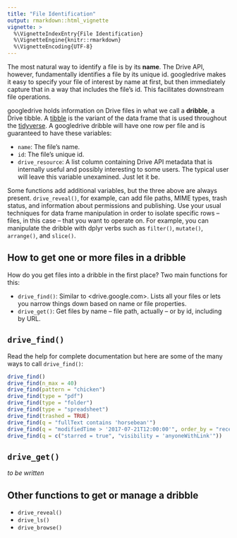 ```yaml
---
title: "File Identification"
output: rmarkdown::html_vignette
vignette: >
  %\VignetteIndexEntry{File Identification}
  %\VignetteEngine{knitr::rmarkdown}
  %\VignetteEncoding{UTF-8}
---
```


The most natural way to identify a file is by its **name**. The Drive API, however, fundamentally identifies a file by its unique id. googledrive makes it easy to specify your file of interest by name at first, but then immediately capture that in a way that includes the file's id. This facilitates downstream file operations.

googledrive holds information on Drive files in what we call a **dribble**, a Drive tibble. A [tibble](http://tibble.tidyverse.org/reference/tibble.html) is the variant of the data frame that is used throughout the [tidyverse](http://www.tidyverse.org). A googledrive dribble will have one row per file and is guaranteed to have these variables:

  * `name`: The file's name.
  * `id`: The file's unique id.
  * `drive_resource`: A list column containing Drive API metadata that is internally useful and possibly interesting to some users. The typical user will leave this variable unexamined. Just let it be.
  
Some functions add additional variables, but the three above are always present. `drive_reveal()`, for example, can add file paths, MIME types, trash status, and information about permissions and publishing. Use your usual techniques for data frame manipulation in order to isolate specific rows -- files, in this case -- that you want to operate on. For example, you can manipulate the dribble with dplyr verbs such as `filter()`, `mutate()`, `arrange()`, and `slice()`.

## How to get one or more files in a dribble

How do you get files into a dribble in the first place? Two main functions for this:

  * `drive_find()`: Similar to <drive.google.com>. Lists all your files or lets you narrow things down based on name or file properties.
  * `drive_get()`: Get files by name -- file path, actually -- or by id, including by URL.
  
## `drive_find()`

Read the help for complete documentation but here are some of the many ways to call `drive_find()`:

```r
drive_find()
drive_find(n_max = 40)
drive_find(pattern = "chicken")
drive_find(type = "pdf")
drive_find(type = "folder")
drive_find(type = "spreadsheet")
drive_find(trashed = TRUE)
drive_find(q = "fullText contains 'horsebean'")
drive_find(q = "modifiedTime > '2017-07-21T12:00:00'", order_by = "recency")
drive_find(q = c("starred = true", "visibility = 'anyoneWithLink'"))
```

## `drive_get()`

*to be written*

## Other functions to get or manage a dribble

  * `drive_reveal()`
  * `drive_ls()`
  * `drive_browse()`
